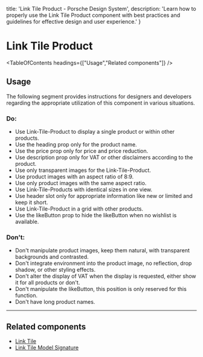 
  title: 'Link Tile Product - Porsche Design System',
  description: 'Learn how to properly use the Link Tile Product component with best practices and guidelines for effective design and user experience.'
}

# Link Tile Product <ComponentStatus tagName="p-link-tile-product"></ComponentStatus>

<TableOfContents headings={["Usage","Related components"]} />

## Usage

The following segment provides instructions for designers and developers regarding the appropriate utilization of this
component in various situations.

### Do:

- Use Link-Tile-Product to display a single product or within other products.
- Use the heading prop only for the product name.
- Use the price prop only for price and price reduction.
- Use description prop only for VAT or other disclaimers according to the product.
- Use only transparent images for the Link-Tile-Product.
- Use product images with an aspect ratio of 8:9.
- Use only product images with the same aspect ratio.
- Use Link-Tile-Products with identical sizes in one view.
- Use header slot only for appropriate information like new or limited and keep it short.
- Use Link-Tile-Product in a grid with other products.
- Use the likeButton prop to hide the likeButton when no wishlist is available.

### Don't:

- Don't manipulate product images, keep them natural, with transparent backgrounds and contrasted.
- Don't integrate environment into the product image, no reflection, drop shadow, or other styling effects.
- Don't alter the display of VAT when the display is requested, either show it for all products or don't.
- Don't manipulate the likeButton, this position is only reserved for this function.
- Don't have long product names.

---

## Related components

- [Link Tile](/components/link-tile)
- [Link Tile Model Signature](/components/link-tile-model-signature)
